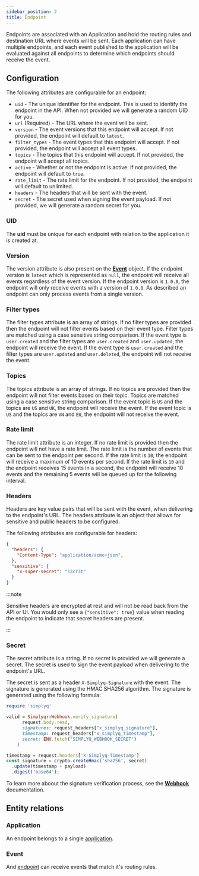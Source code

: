 ```yaml
---
sidebar_position: 2
title: Endpoint
---
```



Endpoints are associated with an Application and hold the routing rules and destination URL where events will be sent. Each application can have multiple endpoints, and each event published to the application will be evaluated against all endpoints to determine which endpoints should receive the event.

## Configuration

The following attributes are configurable for an endpoint:

* `uid` - The unique identifier for the endpoint. This is used to identify the endpoint in the API. When not provided we will generate a random UID for you.
* `url` (Required) - The URL where the event will be sent.
* `version` - The event versions that this endpoint will accept. If not provided, the endpoint will default to `latest`.
* `filter_types` - The event types that this endpoint will accept. If not provided, the endpoint will accept all event types.
* `topics` - The topics that this endpoint will accept. If not provided, the endpoint will accept all topics.
* `active` - Whether or not the endpoint is active. If not provided, the endpoint will default to `true`.
* `rate_limit` - The rate limit for the endpoint. If not provided, the endpoint will default to unlimited.
* `headers` - The headers that will be sent with the event.
* `secret` - The secret used when signing the event payload. If not provided, we will generate a random secret for you.

### UID

The **uid** must be unique for each endpoint with relation to the application it is created at.

### Version

The version attribute is also present on the [**Event**](/docs/event) object. If the endpoint version is `latest` which is represented as `null`, the endpoint will receive all events regardless of the event version. If the endpoint version is `1.0.0`, the endpoint will only receive events with a version of `1.0.0`. As described an endpoint can only process events from a single version.

### Filter types

The filter types attribute is an array of strings. If no filter types are provided then the endpoint will not filter events based on their event type. Filter types are matched using a case sensitive string comparison. If the event type is `user.created` and the filter types are `user.created` and `user.updated`, the endpoint will receive the event. If the event type is `user.created` and the filter types are `user.updated` and `user.deleted`, the endpoint will not receive the event.

### Topics

The topics attribute is an array of strings. If no topics are provided then the endpoint will not filter events based on their topic. Topics are matched using a case sensitive string comparison. If the event topic is `US` and the topics are `US` and `UK`, the endpoint will receive the event. If the event topic is `US` and the topics are `VN` and `EU`, the endpoint will not receive the event.

### Rate limit

The rate limit attribute is an integer. If no rate limit is provided then the endpoint will not have a rate limit. The rate limit is the number of events that can be sent to the endpoint per second. If the rate limit is `10`, the endpoint will receive a maximum of 10 events per second. If the rate limit is `10` and the endpoint receives 15 events in a second, the endpoint will receive 10 events and the remaining 5 events will be queued up for the following interval.

### Headers

Headers are key value pairs that will be sent with the event, when delivering to the endpoint's URL. The headers attribute is an object that allows for sensitive and public headers to be configured.

The following attributes are configurable for headers:

```json
{
  "headers": {
    "Content-Type": "application/acme+json",
  },
  "sensitive": {
    "x-super-secret": "s3cr3t"
  }
}
```

:::note

Sensitive headers are encrypted at rest and will not be read back from the API or UI. You would only see a `{"sensitive": true}` value when reading the endpoint to indicate that secret headers are present.

:::

### Secret

The secret attribute is a string. If no secret is provided we will generate a secret. The secret is used to sign the event payload when delivering to the endpoint's URL.

The secret is sent as a header `X-Simplyq-Signature` with the event. The signature is generated using the HMAC SHA256 algorithm. The signature is generated using the following formula:

<Tabs groupId="main">
<TabItem value="ruby" label="Ruby">

```ruby
require 'simplyq'

valid = Simplyq::Webhook.verify_signature(
      request.body.read,
      signatures: request_headers["x_simplyq_signature"],
      timestamp: request_headers["x_simplyq_timestamp"],
      secret: ENV.fetch("SIMPLYQ_WEBHOOK_SECRET")
    )
```


</TabItem>
<TabItem value="node" label="NodeJS">

```js
timestamp = request.headers['X-Simplyq-Timestamp']
const signature = crypto.createHmac('sha256', secret)
  .update(timestamp + payload)
  .digest('base64');
```

</TabItem>
</Tabs>

To learn more aboout the signature verification process, see the [**Webhook**](/docs/webhook) documentation.


## Entity relations

### Application

An endpoint belongs to a single [application](/docs/concepts/application).

### Event

And [endpoint](/docs/concepts/endpoint) can receive events that match it's routing rules.
